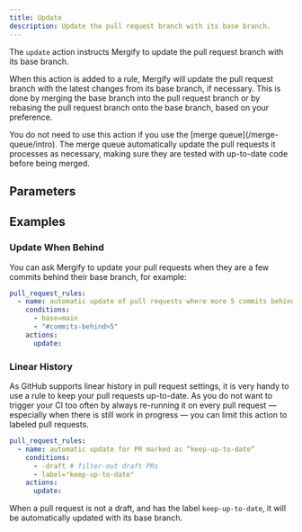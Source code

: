 ```yaml
---
title: Update
description: Update the pull request branch with its base branch.
---
```



The `update` action instructs Mergify to update the pull request branch with
its base branch.

<Screenshot src={updateBranchScreenshot} alt="Mergify Branch Update" />

When this action is added to a rule, Mergify will update the pull request
branch with the latest changes from its base branch, if necessary. This is done
by merging the base branch into the pull request branch or by rebasing the pull
request branch onto the base branch, based on your preference.

<Info>
  You do not need to use this action if you use the [merge
  queue](/merge-queue/intro). The merge queue automatically update the pull
  requests it processes as necessary, making sure they are tested with
  up-to-date code before being merged.
</Info>

## Parameters

<ActionOptionsTable action='update' />

## Examples

### Update When Behind

You can ask Mergify to update your pull requests when they are a few commits
behind their base branch, for example:

```yaml
pull_request_rules:
  - name: automatic update of pull requests where more 5 commits behind
    conditions:
      - base=main
      - "#commits-behind>5"
    actions:
      update:
```

### Linear History

As GitHub supports linear history in pull request settings, it is very handy to
use a rule to keep your pull requests up-to-date. As you do not want to trigger
your CI too often by always re-running it on every pull request — especially
when there is still work in progress — you can limit this action to labeled
pull requests.

```yaml
pull_request_rules:
  - name: automatic update for PR marked as “keep-up-to-date“
    conditions:
      - -draft # filter-out draft PRs
      - label="keep-up-to-date"
    actions:
      update:
```

When a pull request is not a draft, and has the label `keep-up-to-date`, it
will be automatically updated with its base branch.
